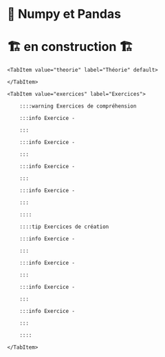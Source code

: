 # 🐼 Numpy et Pandas

# 🏗️ en construction 🏗

<Tabs queryString="onglet">

    <TabItem value="theorie" label="Théorie" default>

    </TabItem>

    <TabItem value="exercices" label="Exercices">

        ::::warning Exercices de compréhension

        :::info Exercice -

        :::

        :::info Exercice -

        :::

        :::info Exercice -

        :::

        :::info Exercice -

        :::

        ::::

        ::::tip Exercices de création

        :::info Exercice -

        :::

        :::info Exercice -

        :::

        :::info Exercice -

        :::

        :::info Exercice -

        :::

        ::::

    </TabItem>

</Tabs>


